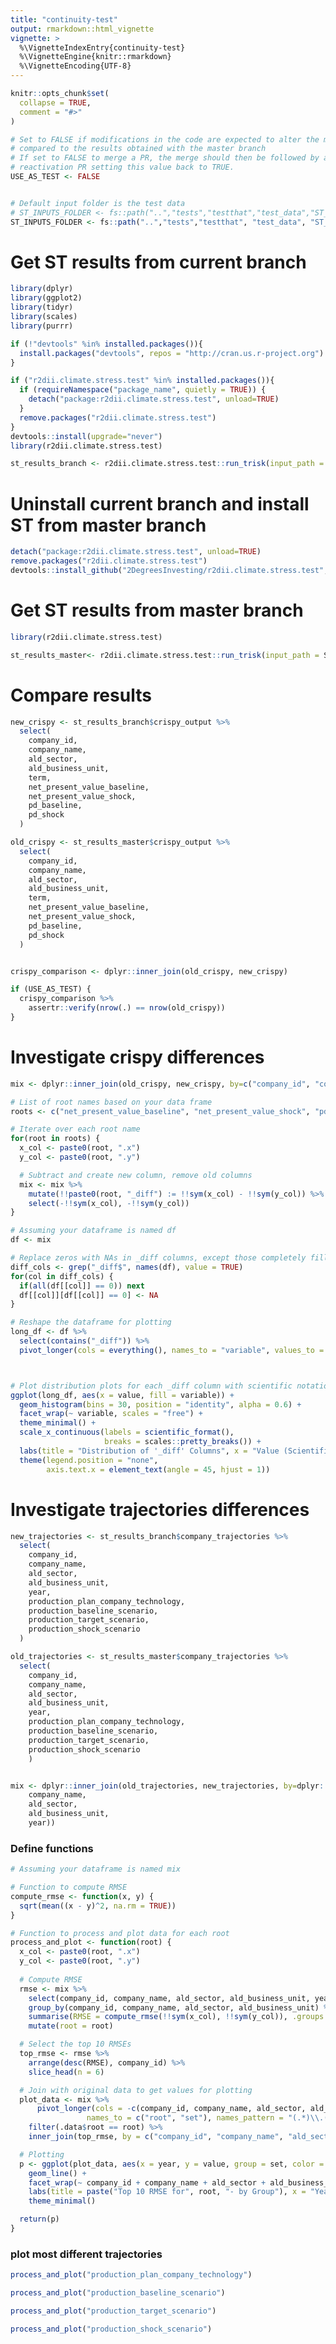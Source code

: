 ```yaml
---
title: "continuity-test"
output: rmarkdown::html_vignette
vignette: >
  %\VignetteIndexEntry{continuity-test}
  %\VignetteEngine{knitr::rmarkdown}
  %\VignetteEncoding{UTF-8}
---
```


```r
knitr::opts_chunk$set(
  collapse = TRUE,
  comment = "#>"
)
```


```r
# Set to FALSE if modifications in the code are expected to alter the model results 
# compared to the results obtained with the master branch
# If set to FALSE to merge a PR, the merge should then be followed by a 
# reactivation PR setting this value back to TRUE.
USE_AS_TEST <- FALSE 


# Default input folder is the test data
# ST_INPUTS_FOLDER <- fs::path("..","tests","testthat","test_data","ST_INPUTS_DEV")
ST_INPUTS_FOLDER <- fs::path("..","tests","testthat", "test_data", "ST_INPUTS_DEV")
```


# Get ST results from current branch

```r
library(dplyr)
library(ggplot2)
library(tidyr)
library(scales)
library(purrr)
```

```r
if (!"devtools" %in% installed.packages()){
  install.packages("devtools", repos = "http://cran.us.r-project.org")
}
```


```r
if ("r2dii.climate.stress.test" %in% installed.packages()){
  if (requireNamespace("package_name", quietly = TRUE)) {
    detach("package:r2dii.climate.stress.test", unload=TRUE)
  }
  remove.packages("r2dii.climate.stress.test")
}
devtools::install(upgrade="never")
library(r2dii.climate.stress.test)
```


```r
st_results_branch <- r2dii.climate.stress.test::run_trisk(input_path = ST_INPUTS_FOLDER, output_path = tempdir(), return_results = TRUE)
```

# Uninstall current branch and install ST from master branch

```r
detach("package:r2dii.climate.stress.test", unload=TRUE)
remove.packages("r2dii.climate.stress.test")
devtools::install_github("2DegreesInvesting/r2dii.climate.stress.test", upgrade = "never")
```

# Get ST results from master branch

```r
library(r2dii.climate.stress.test)
```


```r
st_results_master<- r2dii.climate.stress.test::run_trisk(input_path = ST_INPUTS_FOLDER, output_path = tempdir(), return_results = TRUE)
```
# Compare results



```r
new_crispy <- st_results_branch$crispy_output %>%
  select(
    company_id,
    company_name,
    ald_sector,
    ald_business_unit,
    term,
    net_present_value_baseline,
    net_present_value_shock,
    pd_baseline,
    pd_shock
  )

old_crispy <- st_results_master$crispy_output %>%
  select(
    company_id,
    company_name,
    ald_sector,
    ald_business_unit,
    term,
    net_present_value_baseline,
    net_present_value_shock,
    pd_baseline,
    pd_shock
  )


crispy_comparison <- dplyr::inner_join(old_crispy, new_crispy)

if (USE_AS_TEST) {
  crispy_comparison %>%
    assertr::verify(nrow(.) == nrow(old_crispy))
}

```
# Investigate crispy differences

```r
mix <- dplyr::inner_join(old_crispy, new_crispy, by=c("company_id", "company_name", "ald_sector", "ald_business_unit", "term"))

# List of root names based on your data frame
roots <- c("net_present_value_baseline", "net_present_value_shock", "pd_baseline", "pd_shock")

# Iterate over each root name
for(root in roots) {
  x_col <- paste0(root, ".x")
  y_col <- paste0(root, ".y")

  # Subtract and create new column, remove old columns
  mix <- mix %>%
    mutate(!!paste0(root, "_diff") := !!sym(x_col) - !!sym(y_col)) %>%
    select(-!!sym(x_col), -!!sym(y_col))
}
```

```r

# Assuming your dataframe is named df
df <- mix

# Replace zeros with NAs in _diff columns, except those completely filled with zeros
diff_cols <- grep("_diff$", names(df), value = TRUE)
for(col in diff_cols) {
  if(all(df[[col]] == 0)) next
  df[[col]][df[[col]] == 0] <- NA
}

# Reshape the dataframe for plotting
long_df <- df %>%
  select(contains("_diff")) %>%
  pivot_longer(cols = everything(), names_to = "variable", values_to = "value")



# Plot distribution plots for each _diff column with scientific notation on x-axis
ggplot(long_df, aes(x = value, fill = variable)) +
  geom_histogram(bins = 30, position = "identity", alpha = 0.6) +
  facet_wrap(~ variable, scales = "free") +
  theme_minimal() +
  scale_x_continuous(labels = scientific_format(),
                     breaks = scales::pretty_breaks()) +
  labs(title = "Distribution of '_diff' Columns", x = "Value (Scientific Notation)", y = "Count") +
  theme(legend.position = "none",
        axis.text.x = element_text(angle = 45, hjust = 1))
```




# Investigate trajectories differences

```r
new_trajectories <- st_results_branch$company_trajectories %>%
  select(
    company_id,
    company_name,
    ald_sector,
    ald_business_unit,
    year,
    production_plan_company_technology,
    production_baseline_scenario,
    production_target_scenario,
    production_shock_scenario
  )

old_trajectories <- st_results_master$company_trajectories %>%
  select(
    company_id,
    company_name,
    ald_sector,
    ald_business_unit,
    year,
    production_plan_company_technology,
    production_baseline_scenario,
    production_target_scenario,
    production_shock_scenario
    )


mix <- dplyr::inner_join(old_trajectories, new_trajectories, by=dplyr::join_by(    company_id,
    company_name,
    ald_sector,
    ald_business_unit,
    year))

```

### Define functions

```r

# Assuming your dataframe is named mix

# Function to compute RMSE
compute_rmse <- function(x, y) {
  sqrt(mean((x - y)^2, na.rm = TRUE))
}

# Function to process and plot data for each root
process_and_plot <- function(root) {
  x_col <- paste0(root, ".x")
  y_col <- paste0(root, ".y")
  
  # Compute RMSE
  rmse <- mix %>%
    select(company_id, company_name, ald_sector, ald_business_unit, year, x_col, y_col) %>%
    group_by(company_id, company_name, ald_sector, ald_business_unit) %>%
    summarise(RMSE = compute_rmse(!!sym(x_col), !!sym(y_col)), .groups = "drop") %>%
    mutate(root = root)

  # Select the top 10 RMSEs
  top_rmse <- rmse %>%
    arrange(desc(RMSE), company_id) %>%
    slice_head(n = 6)

  # Join with original data to get values for plotting
  plot_data <- mix %>%
      pivot_longer(cols = -c(company_id, company_name, ald_sector, ald_business_unit, year),
                 names_to = c("root", "set"), names_pattern = "(.*)\\.(.*)") %>%
    filter(.data$root == root) %>%
    inner_join(top_rmse, by = c("company_id", "company_name", "ald_sector", "ald_business_unit", "root"))

  # Plotting
  p <- ggplot(plot_data, aes(x = year, y = value, group = set, color = set)) +
    geom_line() +
    facet_wrap(~ company_id + company_name + ald_sector + ald_business_unit + root, scales = "free_y") +
    labs(title = paste("Top 10 RMSE for", root, "- by Group"), x = "Year", y = "Value") +
    theme_minimal()

  return(p)
}

```

### plot most different trajectories

```r
process_and_plot("production_plan_company_technology")
```


```r
process_and_plot("production_baseline_scenario")
```



```r
process_and_plot("production_target_scenario")
```



```r
process_and_plot("production_shock_scenario")
```


